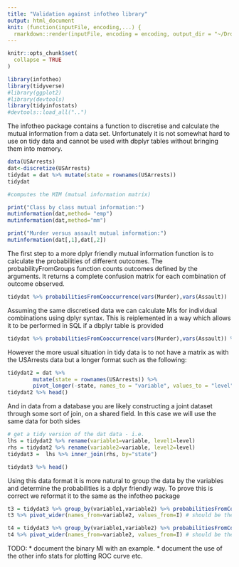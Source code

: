 ```yaml
---
title: "Validation against infotheo library"
output: html_document
knit: (function(inputFile, encoding,...) {
  rmarkdown::render(inputFile, encoding = encoding, output_dir = "~/Dropbox/featureSelection/tidyinfostats") })
---
```


```r
knitr::opts_chunk$set(
  collapse = TRUE
)
```

```r
library(infotheo)
library(tidyverse)
#library(ggplot2)
#library(devtools)
library(tidyinfostats)
#devtools::load_all("..")
```

The infotheo package contains a function to discretise and calculate the mutual information from a data set. Unfortunately it is not somewhat hard to use on tidy data and cannot be used with dbplyr tables without bringing them into memory.

```r

data(USArrests)
dat<-discretize(USArrests)
tidydat = dat %>% mutate(state = rownames(USArrests)) 
tidydat
```

```r
#computes the MIM (mutual information matrix)

print("Class by class mutual information:")
mutinformation(dat,method= "emp")
mutinformation(dat,method="mm")

print("Murder versus assault mutual information:")
mutinformation(dat[,1],dat[,2])


```

The first step to a more dplyr friendly mutual information function is to calculate the probabilities of different outcomes. The probabilityFromGroups function counts outcomes defined by the arguments. It returns a complete confusion matrix for each combination of outcome observed. 

```r
tidydat %>% probabilitiesFromCooccurrence(vars(Murder),vars(Assault))
```

Assuming the same discretised data we can calculate MIs for individual combinations using dplyr syntax. This is reiplemented in a way which allows it to be performed in SQL if
a dbplyr table is provided

```r

tidydat %>% probabilitiesFromCooccurrence(vars(Murder),vars(Assault)) %>% calculateMultiClassMI() # should be the same as I2
```

However the more usual situation in tidy data is to not have a matrix as with the USArrests data but a longer format such as the following:

```r
tidydat2 = dat %>% 
		mutate(state = rownames(USArrests)) %>%
		pivot_longer(-state, names_to = "variable", values_to = "level")
tidydat2 %>% head()
```

And in data from a database you are likely constructing a joint dataset through some sort of join, on a shared field. In this case we will use the same data for both sides

```r
# get a tidy version of the dat data - i.e. 
lhs = tidydat2 %>% rename(variable1=variable, level1=level)
rhs = tidydat2 %>% rename(variable2=variable, level2=level)
tidydat3 =  lhs %>% inner_join(rhs, by="state")

tidydat3 %>% head()
```

Using this data format it is more natural to group the data by the variables and determine the probabilities is a dplyr friendly way. To prove this is correct we reformat it to the same as the infotheo package

```r
t3 = tidydat3 %>% group_by(variable1,variable2) %>% probabilitiesFromCooccurrence(vars(level1),vars(level2)) %>% calculateMultiClassMI(adjust=FALSE)
t3 %>% pivot_wider(names_from=variable2, values_from=I) # should be the same as I

t4 = tidydat3 %>% group_by(variable1,variable2) %>% probabilitiesFromCooccurrence(vars(level1),vars(level2)) %>% calculateMultiClassMI(adjust=TRUE)
t4 %>% pivot_wider(names_from=variable2, values_from=I) # should be the same as I
```

TODO:
* document the binary MI with an example.
* document the use of the other info stats for plotting ROC curve etc.

